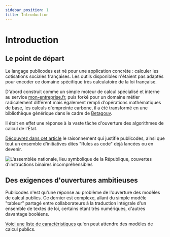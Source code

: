 ```yaml
---
sidebar_position: 1
title: Introduction
---
```


# Introduction

## Le point de départ

Le langage publicodes est né pour une application concrète : calculer les cotisations sociales françaises. Les outils disponibles n'étaient pas adaptés pour encoder ce domaine spécifique très calculatoire de la loi française.

D'abord construit comme un simple moteur de calcul spécialisé et interne au service [mon-entreprise.fr](https://mon-entreprise.urssaf.fr/), puis forké pour un domaine métier radicalement différent mais également rempli d'opérations mathématiques de base, les calculs d'empreinte carbone, il a été transformé en une bibliothèque générique dans le cadre de [Betagouv](https://beta.gouv.fr/).

Il était en effet une réponse à la vaste tâche d'ouverture des algorithmes de calcul de l'État.

[Découvrez dans cet article](https://kont.me/l-état-nous-doit-des-explications) le raisonnement qui justifie publicodes, ainsi que tout un ensemble d'initiatives dites "Rules as code" déjà lancées ou en devenir.

![L'assemblée nationale, lieu symbolique de la République, couvertes d'instructions binaires incompréhensibles](https://cdn-images-1.medium.com/max/800/1*RbIsqc5VcBlXSWNrGNkN0Q.png)

## Des exigences d'ouvertures ambitieuses

Publicodes n'est qu'une réponse au problème de l'ouverture des modèles de calcul publics. Ce dernier est complexe, allant du simple modèle "tableur" partagé entre collaborateurs à la traduction intégrale d'un ensemble de textes de loi, certains étant très numériques, d'autres davantage booléens.

[Voici une liste de caractéristiques](/blog/standard-modeles-ouverts) qu'on peut attendre des modèles de calcul publics.
